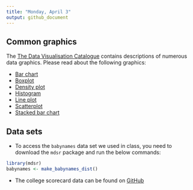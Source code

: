 ```yaml
---
title: "Monday, April 3"
output: github_document
---
```


## Common graphics

The [The Data Visualisation Catalogue](http://www.datavizcatalogue.com/) contains descriptions of numerous data graphics. Please read about the following graphics:

* [Bar chart](http://www.datavizcatalogue.com/methods/bar_chart.html)
* [Boxplot](http://www.datavizcatalogue.com/methods/box_plot.html)
* [Density plot](http://www.datavizcatalogue.com/methods/density_plot.html)
* [Histogram](http://www.datavizcatalogue.com/methods/histogram.html)
* [Line plot](http://www.datavizcatalogue.com/methods/line_graph.html)
* [Scatterplot](http://www.datavizcatalogue.com/methods/scatterplot.html)
* [Stacked bar chart](http://www.datavizcatalogue.com/methods/stacked_bar_graph.html)

## Data sets

* To access the `babynames` data set we used in class, you need to download the `mdsr` package and run the below commands:

```r
library(mdsr)
babynames <- make_babynames_dist()
```


* The college scorecard data can be found on [GitHub]()
